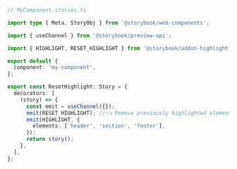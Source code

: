 ```ts
// MyComponent.stories.ts

import type { Meta, StoryObj } from '@storybook/web-components';

import { useChannel } from '@storybook/preview-api';

import { HIGHLIGHT, RESET_HIGHLIGHT } from '@storybook/addon-highlight';

export default {
  component: 'my-component',
};

export const ResetHighlight: Story = {
  decorators: [
    (story) => {
      const emit = useChannel({});
      emit(RESET_HIGHLIGHT); //👈 Remove previously highlighted elements
      emit(HIGHLIGHT, {
        elements: ['header', 'section', 'footer'],
      });
      return story();
    },
  ],
};
```
